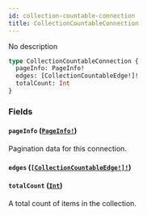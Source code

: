 ```yaml
---
id: collection-countable-connection
title: CollectionCountableConnection
---
```


No description

```graphql
type CollectionCountableConnection {
  pageInfo: PageInfo!
  edges: [CollectionCountableEdge!]!
  totalCount: Int
}
```

### Fields

#### `pageInfo` ([`PageInfo!`](/developer/api-reference/objects/page-info))

Pagination data for this connection.

#### `edges` ([`[CollectionCountableEdge!]!`](/developer/api-reference/objects/collection-countable-edge))

#### `totalCount` ([`Int`](/developer/api-reference/scalars/int))

A total count of items in the collection.
